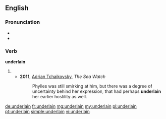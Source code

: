 ==English==

===Pronunciation===
* {{IPA|/ʌndəɻˈleɪn/}}
* {{rhymes|eɪn}}

===Verb===
'''underlain'''

# {{past participle of|underlie}}
#* '''2011''', [[w:Adrian Tchaikovsky|Adrian Tchaikovsky]], ''The Sea Watch''
#*: Phylles was still smirking at him, but there was a degree of uncertainty behind her expression, that had perhaps '''underlain''' her earlier hostility as well. 

[[de:underlain]]
[[fr:underlain]]
[[mg:underlain]]
[[my:underlain]]
[[pl:underlain]]
[[pt:underlain]]
[[simple:underlain]]
[[vi:underlain]]